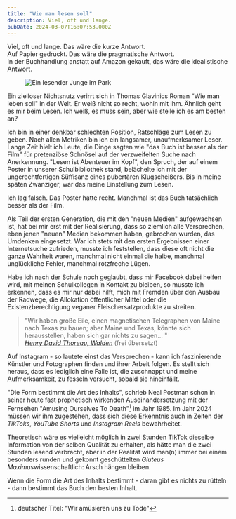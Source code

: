 ```yaml
---
title: "Wie man lesen soll"
description: Viel, oft und lange.
pubDate: 2024-03-07T16:07:53.000Z
---
```



<Epigraph
  quote="Ich empfehle stets mit einem Stift in der hand zu lesen und kurze Hinweise darauf, was wichtig oder nützlich ist in ein kleines Buch einzutragen;"
  footer=' <cite><a href="https://www.azquotes.com/quote/905225" rel="noopener" target="_blank">- Benjamin Franklin</a></cite> (frei übersetzt)'
/>

Viel, oft und lange. Das wäre die kurze Antwort.<br/> Auf Papier gedruckt. Das
wäre die pragmatische Antwort.<br/> In der Buchhandlung anstatt auf Amazon
gekauft, das wäre die idealistische Antwort.

<figure>
  <img src="/img/reading-boy.png" alt="Ein lesender Junge im Park" />
</figure>

Ein zielloser Nichtsnutz verirrt sich in Thomas Glavinics Roman "Wie man leben
soll" in der Welt. Er weiß nicht so recht, wohin mit ihm. Ähnlich geht es mir
beim Lesen. Ich weiß, es muss sein, aber wie stelle ich es am besten an?

Ich bin in einer denkbar schlechten Position, Ratschläge zum Lesen zu geben.
Nach allen Metriken bin ich ein langsamer, unaufmerksamer Leser. Lange Zeit
hielt ich Leute, die Dinge sagten wie "das Buch ist besser als der Film" für
pretenziöse Schnösel auf der verzweifelten Suche nach Anerkennung. "Lesen ist
Abenteuer im Kopf", den Spruch, der auf einem Poster in unserer Schulbibliothek
stand, belächelte ich mit der ungerechtfertigen Süffisanz eines pubertären
Klugscheißers. Bis in meine späten Zwanziger, war das meine Einstellung zum
Lesen.

Ich lag falsch. Das Poster hatte recht. Manchmal ist das Buch tatsächlich besser
als der Film.

Als Teil der ersten Generation, die mit den "neuen Medien" aufgewachsen ist, hat
bei mir erst mit der Realisierung, dass so ziemlich alle Versprechen, eben jenen
"neuen" Medien bekommen haben, gebrochen wurden, das Umdenken eingesetzt. War
ich stets mit den ersten Ergebnissen einer Internetsuche zufrieden, musste ich
feststellen, dass diese oft nicht die ganze Wahrheit waren, manchmal nicht
einmal die halbe, manchmal unglückliche Fehler, manchmal rotzfreche Lügen.

Habe ich nach der Schule noch geglaubt, dass mir Facebook dabei helfen wird, mit
meinen Schulkollegen in Kontakt zu bleiben, so musste ich erkennen, dass es mir
nur dabei hilft, mich mit Fremden über den Ausbau der Radwege, die Allokation
öffentlicher Mittel oder die Existenzberechtigung veganer Fleischersatzprodukte
zu streiten.

<blockquote>"Wir haben große Eile, einen magnetischen Telegraphen von Maine nach Texas zu bauen; aber Maine und Texas, könnte sich herausstellen, haben sich gar nichts zu sagen... "<footer><cite><a href="https://www.goodreads.com/quotes/1053978-we-are-in-great-haste-to-construct-a-magnetic-telegraph" rel="noopener" target="_blank">Henry David Thoreau, Walden</a></cite><span> (frei übersetzt)</span></footer></blockquote>

Auf Instagram - so lautete einst das Versprechen - kann ich faszinierende
Künstler und Fotographen finden und ihrer Arbeit folgen. Es stellt sich heraus,
dass es lediglich eine Falle ist, die zuschnappt und meine Aufmerksamkeit, zu
fesseln versucht, sobald sie hineinfällt.

"Die Form bestimmt die Art des Inhalts", schrieb Neal Postman schon in seiner
heute fast prophetisch wirkenden Auseinandersetzung mit der Fernsehen "Amusing
Ourselves To Death"[^de-title] im Jahr 1985. Im Jahr 2024 müssen wir ihm zugestehen, dass sich
diese Erkenntnis auch in Zeiten der _TikToks_, _YouTube Shorts_ und _Instagram
Reels_ bewahrheitet.

Theoretisch wäre es vielleicht möglich in zwei Stunden TikTok dieselbe
Information von der selben Qualität zu erhalten, als hätte man die zwei Stunden
lesend verbracht, aber in der Realität wird man(n) immer bei einem besonders
runden und gekonnt geschüttelten _Gluteus Maximus_<span class="sidenote">wissenschaftlich:
Arsch</span> hängen bleiben.

Wenn die Form die Art des Inhalts bestimmt - daran gibt es nichts zu rütteln -
dann bestimmt das Buch den besten Inhalt.

[^de-title]:deutscher Titel: "Wir amüsieren uns zu
Tode"
